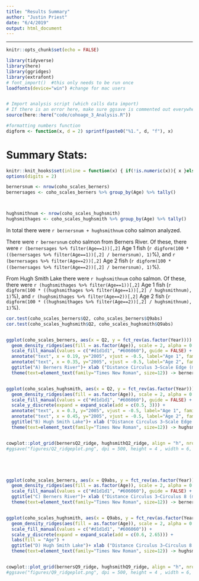```yaml
---
title: "Results Summary"
author: "Justin Priest"
date: "6/4/2019"
output: html_document
---
```


******

```r
knitr::opts_chunk$set(echo = FALSE)

library(tidyverse)
library(here)
library(ggridges)
library(extrafont)
# font_import()  #this only needs to be run once
loadfonts(device="win") #change for mac users


# Import analysis script (which calls data import)
# If there is an error here, make sure ggsave is commented out everywhere
source(here::here("code/cohoage_3_Analysis.R"))

#formatting numbers function
digform <- function(x, d = 2) sprintf(paste0("%1.", d, "f"), x) 

```


# Summary Stats:
```r
knitr::knit_hooks$set(inline = function(x) { if(!is.numeric(x)){ x }else{ prettyNum(round(x,2), big.mark=",") } })
options(digits = 2)

bernersnum <- nrow(coho_scales_berners)
bernersages <- coho_scales_berners %>% group_by(Age) %>% tally()



hughsmithnum <- nrow(coho_scales_hughsmith)
hughsmithages <- coho_scales_hughsmith %>% group_by(Age) %>% tally()


```
In total there were `r bernersnum + hughsmithnum` coho salmon analyzed. 

There were `r bernersnum` coho salmon from Berners River. 
Of these, there were `r (bernersages %>% filter(Age==1))[,2]` Age 1 fish 
(`r digform(100 * ((bernersages %>% filter(Age==1))[,2] / bernersnum), 1)`%), 
and `r (bernersages %>% filter(Age==2))[,2]` Age 2 fish
(`r digform(100 * ((bernersages %>% filter(Age==2))[,2] / bernersnum), 1)`%).

From Hugh Smith Lake there were `r hughsmithnum` coho salmon. 
Of these, there were `r (hughsmithages %>% filter(Age==1))[,2]` Age 1 fish
(`r digform(100 * ((hughsmithages %>% filter(Age==1))[,2] / hughsmithnum), 1)`%), 
and `r (hughsmithages %>% filter(Age==2))[,2]` Age 2 fish
(`r digform(100 * ((hughsmithages %>% filter(Age==2))[,2] / hughsmithnum), 1)`%).


```r
cor.test(coho_scales_berners$Q2, coho_scales_berners$Q9abs)
cor.test(coho_scales_hughsmith$Q2, coho_scales_hughsmith$Q9abs)



```


```r

ggplot(coho_scales_berners, aes(x = Q2, y = fct_rev(as.factor(Year)))) +
  geom_density_ridges(aes(fill = as.factor(Age)), scale = 2, alpha = 0.8) + theme_ridges(center_axis_labels = TRUE) +
  scale_fill_manual(values = c("#d1d1d1", "#606060"), guide = FALSE) +
  annotate("text", x = 0.19, y="2005", vjust = -0.5, label="Age 1", family="Times New Roman", colour="black") +
  annotate("text", x = 0.35, y="2005", vjust = -0.5, label="Age 2", family="Times New Roman", colour="black") +
  ggtitle("A) Berners River")+ xlab ("Distance Circulus 3–Scale Edge (mm)") + ylab("Year") +
  theme(text=element_text(family="Times New Roman", size=12)) -> bernersQ2_ridge


ggplot(coho_scales_hughsmith, aes(x = Q2, y = fct_rev(as.factor(Year)))) +
  geom_density_ridges(aes(fill = as.factor(Age)), scale = 2, alpha = 0.8) + theme_ridges(center_axis_labels = TRUE) +
  scale_fill_manual(values = c("#d1d1d1", "#606060"), guide = FALSE) +
  scale_y_discrete(expand = expand_scale(add = c(0.5, 3))) +
  annotate("text", x = 0.3, y="2005", vjust = -0.5, label="Age 1", family="Times New Roman", colour="black") +
  annotate("text", x = 0.45, y="2005", vjust = -0.5, label="Age 2", family="Times New Roman", colour="black") +
  ggtitle("B) Hugh Smith Lake")+ xlab ("Distance Circulus 3–Scale Edge (mm)") + ylab("Year") +
  theme(text=element_text(family="Times New Roman", size=12)) -> hughsmithQ2_ridge


cowplot::plot_grid(bernersQ2_ridge, hughsmithQ2_ridge, align = "h", nrow = 1, ncol=2) 
#ggsave("figures/Q2_ridgeplot.png", dpi = 500, height = 4 , width = 6, units = "in")





ggplot(coho_scales_berners, aes(x = Q9abs, y = fct_rev(as.factor(Year)))) +
  geom_density_ridges(aes(fill = as.factor(Age)), scale = 2, alpha = 0.8) + theme_ridges(center_axis_labels = TRUE) +
  scale_fill_manual(values = c("#d1d1d1", "#606060"), guide = FALSE) +
  ggtitle("C) Berners River")+ xlab ("Distance Circulus 3–Circulus 8 (mm)") + ylab("Year") +
  theme(text=element_text(family="Times New Roman", size=12)) -> bernersQ9_ridge


ggplot(coho_scales_hughsmith, aes(x = Q9abs, y = fct_rev(as.factor(Year)))) +
  geom_density_ridges(aes(fill = as.factor(Age)), scale = 2, alpha = 0.8) + theme_ridges(center_axis_labels = TRUE) +
  scale_fill_manual(values = c("#d1d1d1", "#606060")) +
  scale_y_discrete(expand = expand_scale(add = c(0.6, 2.65))) +
  labs(fill = "Age") +
  ggtitle("D) Hugh Smith Lake")+ xlab ("Distance Circulus 3–Circulus 8 (mm)") + ylab("Year") +
  theme(text=element_text(family="Times New Roman", size=12)) -> hughsmithQ9_ridge


cowplot::plot_grid(bernersQ9_ridge, hughsmithQ9_ridge, align = "h", nrow = 1, ncol=2) 
#ggsave("figures/Q9_ridgeplot.png", dpi = 500, height = 4 , width = 6, units = "in")



```

